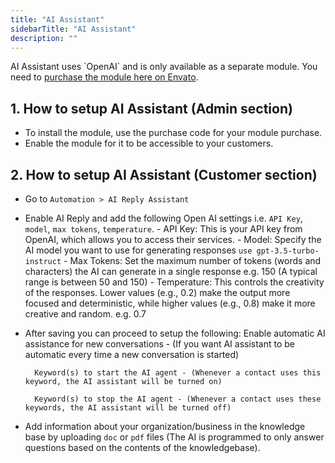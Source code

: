 ```yaml
---
title: "AI Assistant"
sidebarTitle: "AI Assistant"
description: ""
---
```


<Info>
    AI Assistant uses `OpenAI` and is only available as a separate module. You need to <a href="https://codecanyon.net/item/whatsapp-ai-chat-automation-swiftchats-module/53877700" target="_blank">purchase the module here on Envato</a>.
</Info>

## 1. How to setup AI Assistant (Admin section)
- To install the module, use the purchase code for your module purchase.
- Enable the module for it to be accessible to your customers.

## 2. How to setup AI Assistant (Customer section)
- Go to `Automation > AI Reply Assistant`
- Enable AI Reply and add the following Open AI settings i.e. `API Key`, `model`, `max tokens`, `temperature`.
    <Note>
        - API Key: This is your API key from OpenAI, which allows you to access their services.
        - Model: Specify the AI model you want to use for generating responses `use gpt-3.5-turbo-instruct`
        - Max Tokens: Set the maximum number of tokens (words and characters) the AI can generate in a single response e.g. 150 (A typical range is between 50 and 150)
        - Temperature: This controls the creativity of the responses. Lower values (e.g., 0.2) make the output more focused and deterministic, while higher values (e.g., 0.8) make it more creative and random. e.g. 0.7
    </Note>
- After saving you can proceed to setup the following:
    <Note>
        Enable automatic AI assistance for new conversations - (If you want AI assistant to be automatic every time a new conversation is started)

        Keyword(s) to start the AI agent - (Whenever a contact uses this keyword, the AI assistant will be turned on)

        Keyword(s) to stop the AI agent - (Whenever a contact uses these keywords, the AI assistant will be turned off)
    </Note>
- Add information about your organization/business in the knowledge base by uploading `doc` or `pdf` files (The AI is programmed to only answer questions based on the contents of the knowledgebase).